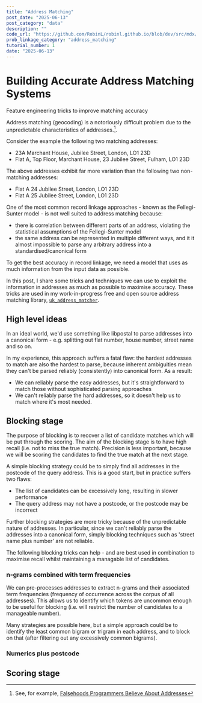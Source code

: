 ```yaml
---
title: "Address Matching"
post_date: "2025-06-13"
post_category: "data"
description: ""
code_url: "https://github.com/RobinL/robinl.github.io/blob/dev/src/mdx/address_matching.mdx"
prob_linkage_category: "address_matching"
tutorial_number: 1
date: "2025-06-13"
---
```






# Building Accurate Address Matching Systems

<Subtitle>Feature engineering tricks to improve matching accuracy</Subtitle>

Address matching (geocoding) is a notoriously difficult problem due to the unpredictable characteristics of addresses.[^1].

Consider the example the following two matching addresses:

- 23A Marchant House, Jubilee Street, London, LO1 23D
- Flat A, Top Floor, Marchant House, 23 Jubilee Street, Fulham, LO1 23D

The above addresses exhibit far more variation than the following two non-matching addresses:

- Flat A 24 Jubilee Street, London, LO1 23D
- Flat A 25 Jubilee Street, London, LO1 23D

One of the most common record linkage approaches - known as the Fellegi-Sunter model - is not well suited to address matching because:
- there is correlation between different parts of an address, violating the statistical assumptions of the Fellegi-Sunter model
- the same address can be represented in multiple different ways, and it it almost impossible to parse any arbitrary address into a standardised/canonical form

To get the best accuracy in record linkage, we need a model that uses as much information from the input data as possible.

In this post, I share some tricks and techniques we can use to exploit the information in addresses as much as possible to maximise accuracy.  These tricks are used in my work-in-progress free and open source address matching library, [`uk_address_matcher`](https://github.com/RobinL/uk_address_matcher).

## High level ideas

In an ideal world, we'd use something like libpostal to parse addresses into a canonical form - e.g. splitting out flat number, house number, street name and so on.

In my experience, this approach suffers a fatal flaw: the hardest addresses to match are also the hardest to parse, because inherent ambiguities mean they can't be parsed reliably (consistently) into canonical form.  As a result:
- We can reliably parse the easy addresses, but it's straightforward to match those without sophisticated parsing approaches
- We can't reliably parse the hard addresses, so it doesn't help us to match where it's most needed.


## Blocking stage

The purpose of blocking is to recover a list of candidate matches which will be put through the scoring.  The aim of the blocking stage is to have high recall (i.e. not to miss the true match).  Precision is less important, because we will be scoring the candidates to find the true match at the next stage.

A simple blocking strategy could be to simply find all addresses in the postcode of the query address.  This is a good start, but in practice suffers two flaws:
- The list of candidates can be excessively long, resulting in slower performance
- The query address may not have a postcode, or the postcode may be incorrect

Further blocking strategies are more tricky because of the unpredictable nature of addresses.  In particular, since we can't reliably parse the addresses into a canonical form, simply blocking techniques such as 'street name plus number' are not reliable.

The following blocking tricks can help - and are best used in combination to maximise recall whilst maintaining a managable list of candidates.

### n-grams combined with term frequencies

We can pre-processes addresses to extract n-grams and their associated term frequencies (frequency of occurrence across the corpus of all addresses).   This allows us to identify which tokens are uncommon enough to be useful for blocking (i.e. will restrict the number of candidates to a manageable number).

Many strategies are possible here, but a simple approach could be to identify the least common bigram or trigram in each address, and to block on that (after filtering out any excessively common bigrams).

### Numerics plus postcode















## Scoring stage












[^1]: See, for example, [Falsehoods Programmers Believe About Addresses](https://www.mjt.me.uk/posts/falsehoods-programmers-believe-about-addresses/)
